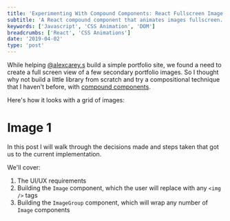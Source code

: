 ```yaml
---
title: 'Experimenting With Compound Components: React Fullscreen Image'
subtitle: 'A React compound component that animates images fullscreen.'
keywords: ['Javascript', 'CSS Animation', 'DOM']
breadcrumbs: ['React', 'CSS Animations']
date: '2019-04-02'
type: 'post'
---
```


While helping [@alexcarey.s](https://alexcarey.co/) build a simple portfolio site, we found a need
to create a full screen view of a few secondary portfolio images. So I thought why not build a
little library from scratch and try a compositional technique that I haven't before, with [compound
components](https://kentcdodds.com/blog/compound-components-with-react-hooks?ref=timcchang.com/blog/react-fullscreen-image/).

Here's how it looks with a grid of images:

# Image 1

In this post I will walk through the decisions made and steps taken that got us to the current
implementation.

We'll cover:

1. The UI/UX requirements
2. Building the `Image` component, which the user will replace with any `<img />` tags
3. Building the `ImageGroup` component, which will wrap any number of `Image` components
